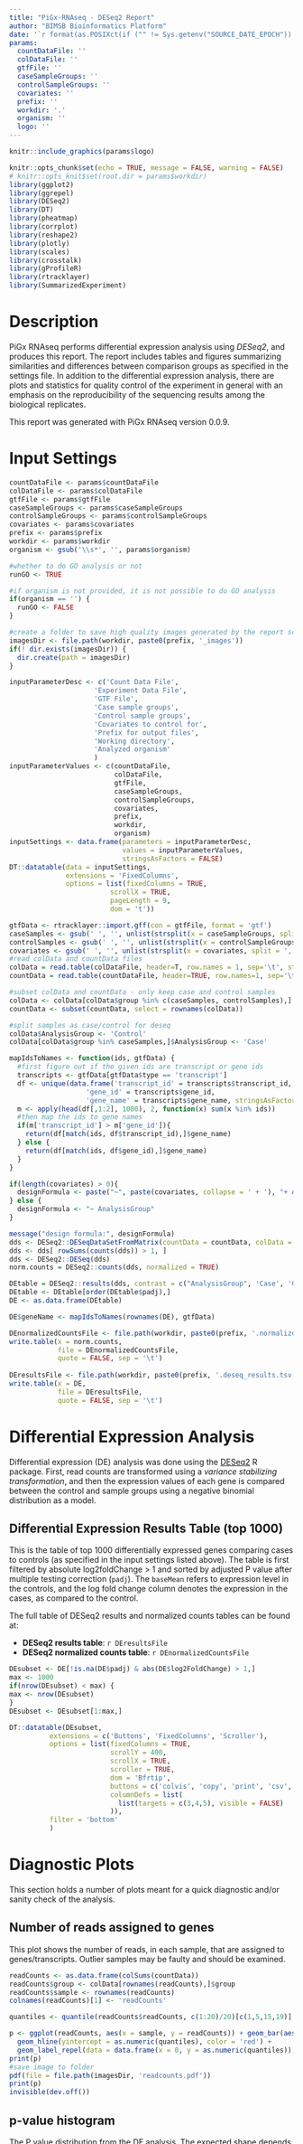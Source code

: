 ```yaml
---
title: "PiGx-RNAseq - DESeq2 Report"
author: "BIMSB Bioinformatics Platform"
date: '`r format(as.POSIXct(if ("" != Sys.getenv("SOURCE_DATE_EPOCH")) { as.numeric(Sys.getenv("SOURCE_DATE_EPOCH")) } else { Sys.time() }, origin="1970-01-01"), "%Y-%m-%d %H:%M:%S")`'
params: 
  countDataFile: ''
  colDataFile: ''
  gtfFile: ''
  caseSampleGroups: ''
  controlSampleGroups: '' 
  covariates: ''
  prefix: ''
  workdir: '.'
  organism: ''
  logo: ''
---
```


<style>
#logo
{
    position: relative;
}
#logo img {
    /*position: relative;*/
    top: 25px;
    /*right: 0px;*/
    left: 50px;
    position: fixed;
    width: 125px;
    }
body
{
    position: absolute;
    top: 150px;
}
</style>

<div id="logo" align="top">
```r
knitr::include_graphics(params$logo)
```
</div>


```r
knitr::opts_chunk$set(echo = TRUE, message = FALSE, warning = FALSE)
# knitr::opts_knit$set(root.dir = params$workdir)
library(ggplot2)
library(ggrepel)
library(DESeq2)
library(DT)
library(pheatmap)
library(corrplot)
library(reshape2)
library(plotly)
library(scales)
library(crosstalk)
library(gProfileR)
library(rtracklayer)
library(SummarizedExperiment)
```

# Description

PiGx RNAseq performs differential expression analysis using _DESeq2_, and produces this report. The report includes tables and figures summarizing similarities and differences between comparison groups as specified in the settings file. In addition to the differential expression analysis, there are plots and statistics for quality control of the experiment in general with an emphasis on the reproducibility of the sequencing results among the biological replicates.

This report was generated with PiGx RNAseq version 0.0.9.

# Input Settings
```r

countDataFile <- params$countDataFile
colDataFile <- params$colDataFile
gtfFile <- params$gtfFile
caseSampleGroups <- params$caseSampleGroups
controlSampleGroups <- params$controlSampleGroups
covariates <- params$covariates
prefix <- params$prefix
workdir <- params$workdir
organism <- gsub('\\s*', '', params$organism) 

#whether to do GO analysis or not
runGO <- TRUE

#if organism is not provided, it is not possible to do GO analysis 
if(organism == '') {
  runGO <- FALSE
}

#create a folder to save high quality images generated by the report script
imagesDir <- file.path(workdir, paste0(prefix, '_images'))
if(! dir.exists(imagesDir)) { 
  dir.create(path = imagesDir)
}

inputParameterDesc <- c('Count Data File',
                     'Experiment Data File',
                     'GTF File', 
                     'Case sample groups',
                     'Control sample groups', 
                     'Covariates to control for',
                     'Prefix for output files',
                     'Working directory',
                     'Analyzed organism'
                     )
inputParameterValues <- c(countDataFile,
                          colDataFile,
                          gtfFile, 
                          caseSampleGroups,
                          controlSampleGroups, 
                          covariates,
                          prefix,
                          workdir,
                          organism)
inputSettings <- data.frame(parameters = inputParameterDesc,
                            values = inputParameterValues,
                            stringsAsFactors = FALSE)
DT::datatable(data = inputSettings,
              extensions = 'FixedColumns',
              options = list(fixedColumns = TRUE,
                         scrollX = TRUE,
                         pageLength = 9,
                         dom = 't'))
```

```r
gtfData <- rtracklayer::import.gff(con = gtfFile, format = 'gtf')
caseSamples <- gsub(' ', '', unlist(strsplit(x = caseSampleGroups, split = ',')))
controlSamples <- gsub(' ', '', unlist(strsplit(x = controlSampleGroups, split = ',')))
covariates <- gsub(' ', '', unlist(strsplit(x = covariates, split = ',')))
#read colData and countData files
colData = read.table(colDataFile, header=T, row.names = 1, sep='\t', stringsAsFactors = T, check.names = FALSE)
countData = read.table(countDataFile, header=TRUE, row.names=1, sep='\t', stringsAsFactors = T, check.names = FALSE)

#subset colData and countData - only keep case and control samples
colData <- colData[colData$group %in% c(caseSamples, controlSamples),]
countData <- subset(countData, select = rownames(colData))

#split samples as case/control for deseq
colData$AnalysisGroup <- 'Control'
colData[colData$group %in% caseSamples,]$AnalysisGroup <- 'Case'
```

```r

mapIdsToNames <- function(ids, gtfData) {
  #first figure out if the given ids are transcript or gene ids
  transcripts <- gtfData[gtfData$type == 'transcript']
  df <- unique(data.frame('transcript_id' = transcripts$transcript_id, 
                   'gene_id' = transcripts$gene_id, 
                   'gene_name' = transcripts$gene_name, stringsAsFactors = FALSE))
  m <- apply(head(df[,1:2], 1000), 2, function(x) sum(x %in% ids))
  #then map the ids to gene names
  if(m['transcript_id'] > m['gene_id']){
    return(df[match(ids, df$transcript_id),]$gene_name)
  } else {
    return(df[match(ids, df$gene_id),]$gene_name)
  }
}

if(length(covariates) > 0){
  designFormula <- paste("~", paste(covariates, collapse = ' + '), "+ AnalysisGroup")
} else {
  designFormula <- "~ AnalysisGroup"
}

message("design formula:", designFormula)
dds <- DESeq2::DESeqDataSetFromMatrix(countData = countData, colData = colData, design = stats::as.formula(designFormula))
dds <- dds[ rowSums(counts(dds)) > 1, ]
dds <- DESeq2::DESeq(dds)
norm.counts = DESeq2::counts(dds, normalized = TRUE)

DEtable = DESeq2::results(dds, contrast = c("AnalysisGroup", 'Case', 'Control'))
DEtable <- DEtable[order(DEtable$padj),]
DE <- as.data.frame(DEtable)

DE$geneName <- mapIdsToNames(rownames(DE), gtfData)

DEnormalizedCountsFile <- file.path(workdir, paste0(prefix, '.normalized_counts.tsv'))
write.table(x = norm.counts, 
            file = DEnormalizedCountsFile, 
            quote = FALSE, sep = '\t')
            
DEresultsFile <- file.path(workdir, paste0(prefix, '.deseq_results.tsv'))             
write.table(x = DE, 
            file = DEresultsFile, 
            quote = FALSE, sep = '\t')

```

# Differential Expression Analysis

Differential expression (DE) analysis was done using the [DESeq2](https://bioconductor.org/packages/release/bioc/html/DESeq2.html) R package. First, read counts are transformed using a _variance stabilizing transformation_, and then the expression values of each gene is compared between the control and sample groups using a negative binomial distribution as a model.

## Differential Expression Results Table (top 1000)

This is the table of top 1000 differentially expressed genes comparing cases to controls (as specified in the input settings listed above). The table is first filtered by absolute log2foldChange > 1 and sorted by adjusted P value after multiple testing correction (`padj`). The `baseMean` refers to expression level in the controls, and the log fold change column denotes the expression in the cases, as compared to the control. 

The full table of DESeq2 results and normalized counts tables can be found at: 
 
 - **DESeq2 results table**: 
 `r DEresultsFile`
 - **DESeq2 normalized counts table**: 
 `r DEnormalizedCountsFile`

```r
DEsubset <- DE[!is.na(DE$padj) & abs(DE$log2FoldChange) > 1,]
max <- 1000
if(nrow(DEsubset) < max) {
max <- nrow(DEsubset)
}
DEsubset <- DEsubset[1:max,]

DT::datatable(DEsubset, 
          extensions = c('Buttons', 'FixedColumns', 'Scroller'), 
          options = list(fixedColumns = TRUE, 
                         scrollY = 400,
                         scrollX = TRUE,
                         scroller = TRUE,
                         dom = 'Bfrtip',
                         buttons = c('colvis', 'copy', 'print', 'csv','excel', 'pdf'),
                         columnDefs = list(
                           list(targets = c(3,4,5), visible = FALSE)
                         )),
          filter = 'bottom'
          )
```


# Diagnostic Plots 

This section holds a number of plots meant for a quick diagnostic and/or sanity check of the analysis.

## Number of reads assigned to genes 

This plot shows the number of reads, in each sample, that are assigned to genes/transcripts. Outlier samples may be faulty and should be examined.

```r
readCounts <- as.data.frame(colSums(countData))
readCounts$group <- colData[rownames(readCounts),]$group
readCounts$sample <- rownames(readCounts)
colnames(readCounts)[1] <- 'readCounts'

quantiles <- quantile(readCounts$readCounts, c(1:20)/20)[c(1,5,15,19)]

p <- ggplot(readCounts, aes(x = sample, y = readCounts)) + geom_bar(aes(fill = group), stat = 'identity') + 
  geom_hline(yintercept = as.numeric(quantiles), color = 'red') +
  geom_label_repel(data = data.frame(x = 0, y = as.numeric(quantiles)), aes(x = x, y = y, label = names(quantiles))) + theme(legend.position = 'bottom') + scale_y_continuous(labels = scales::comma) +  coord_flip()
print(p)
#save image to folder
pdf(file = file.path(imagesDir, 'readcounts.pdf'))
print(p)
invisible(dev.off())
```

## p-value histogram

The P value distribution from the DE analysis. The expected shape depends on the expected difference / similarity between the controls and samples.

```r
p <- ggplot(data = DE, aes(x = pvalue)) + geom_histogram(bins = 100)
print(p)
#save image to folder
pdf(file = file.path(imagesDir, 'pvalue_histogram.pdf'))
print(p)
invisible(dev.off())
```

## MA plot

The MA plot gives an overview of the comparison between the two groups in the experiment. The log2 fold change for each gene is plotted on the y axis, against the average expression of that gene on the x axis.

```r
DESeq2::plotMA(DEtable, main=paste("MA plot"))
#save image to folder
pdf(file = file.path(imagesDir, 'MA_plot.pdf'))
DESeq2::plotMA(DEtable, main=paste("MA plot"))
invisible(dev.off())
```

```r
plotGroups <- c(covariates, 'AnalysisGroup', 'group')
pcaPlots <- lapply(plotGroups, function(g) {
  pca <- stats::prcomp(t(norm.counts), center = TRUE)
  pcaSummary <- summary(pca)
  df <- merge(as.data.frame(pca$x), colData, by = 'row.names')
  ggplot(df, aes(x = PC1, y = PC2)) + 
    geom_point(aes_string(color = g)) + 
    geom_label_repel(aes(label = Row.names), size = 3) + 
    labs(x = paste0('PC1 (',round(pcaSummary$importance[2, 'PC1'] * 100, 1),'%)'), 
         y = paste0('PC2 (',round(pcaSummary$importance[2, 'PC2'] * 100, 1),'%)')) + 
    theme_bw()
})
#save image to folder
pdf(file = file.path(imagesDir, 'pcaPlots.pdf'))
for(p in pcaPlots){
  print(p)  
}
invisible(dev.off())
```

## PCA plots  {.tabset}

The 2-dimensional principal component analysis plot shows which samples group together when plotted in a reduced dimension. The 2D PCA reduced dimension conserves as much of the variance in the dataset as is possible for any 2D embedding of the data. It provides a useful birds-eye view of the data and an intuition as to which factors may drive the differences between samples or groups.

```r
for (i in 1:length(pcaPlots)) {
  cat("### ",plotGroups[i],"\n")
  print(pcaPlots[[i]])
  cat('\n\n')
}
```

## Correlation Plot

The pairwise correlation plot provides a more detailed view of which samples are more similar or different.

```r
M <- stats::cor(norm.counts)
corrplot::corrplot(corr = M, order = 'hclust', method = 'square', type = 'lower', tl.srt = 45, addCoef.col = 'white')
#save image to folder
pdf(file = file.path(imagesDir, 'correlationPlot.pdf'))
corrplot::corrplot(corr = M, order = 'hclust', method = 'square', type = 'lower', tl.srt = 45, addCoef.col = 'white')
invisible(dev.off())
```

## Heatmaps 

### Top 100 most highly variable genes

The heatmap below summarizes the experiment, and the apparent relationship between samples, based on the 100 highest variance genes. Each column is a sample, and each row is a gene. Both rows and columns are clustered using euclidean distance and complete linkage.

```r
select <- na.omit(names(sort(apply(X = norm.counts, MARGIN = 1, FUN = var),decreasing = T))[1:100])
df <- as.data.frame(colData[,c("group","AnalysisGroup")])
pheatmap::pheatmap(norm.counts[select,], 
         cluster_rows=TRUE, 
         scale = 'row',
         show_rownames=FALSE, 
         cluster_cols=TRUE, 
         annotation_col=df, 
         main = 'Heatmap of the Normalized Expression Values of \n Top 100 Genes with highest variance across samples')
#save image to folder
pheatmap::pheatmap(norm.counts[select,], 
         cluster_rows=TRUE, 
         scale = 'row',
         show_rownames=FALSE, 
         cluster_cols=TRUE, 
         annotation_col=df,
         filename = file.path(imagesDir, 'heatmap.pdf'),
         main = 'Heatmap of the Normalized Expression Values of \n Top 100 Genes with highest variance across samples')
```

# Exploratory Plots and Tables

## Summary of up/down regulated genes - volcano plot

This volcano plot summarizes the differential expression landscape in the comparison between the two groups.

```r
p <- ggplot(DE, aes(x = log2FoldChange, y = -log10(pvalue))) + geom_point(aes(color = padj < 0.1))
print(p)
#save image to folder
pdf(file = file.path(imagesDir, 'volcanoPlot.pdf'))
print(p)  
invisible(dev.off())
```

## Summary of up/down regulated genes - bar plots

These bar plots summarizes the number of significantly upregulated/downregulated number of genes based on
different adjusted p-value (selected adjusted p-values are 0.001, 0.01, 0.05, and 0.1 - see facet headers) and log2 fold change thresholds (on the x-axis) used to define the significance levels. 

```r

filterUP <- function(df, log2fc = 1, p = 0.1) {nrow(df[df$log2FoldChange >= log2fc & !is.na(df$padj) & df$padj <= p,])}
filterDOWN <- function(df, log2fc = 1, p = 0.1) {nrow(df[df$log2FoldChange < -log2fc & !is.na(df$padj) & df$padj <= p,])}

pVals <- c(0.001, 0.01, 0.05, 0.1)
fcVals <- c(0:(max(DE$log2FoldChange)+1))

summary <- do.call(rbind, lapply(pVals, function(p) {
  do.call(rbind, lapply(fcVals, function(f){
    up <- filterUP(DE, f, p)
    down <- filterDOWN(DE, f, p)
    return(data.frame("log2FoldChange" = f, "padj" = p, 
                      "upRegulated" = up, "downRegulated" = down))
  }))
}))

mdata <- melt(summary, id.vars = c('log2FoldChange', 'padj'))

p <- ggplot(mdata, aes(x = log2FoldChange, y = value)) + geom_bar(aes(fill = variable), stat = 'identity', position = 'dodge') + facet_grid(~ padj) + theme(legend.position = 'bottom', legend.title = element_blank()) + labs(title = 'Number of differentially up/down regulated genes', subtitle = 'based on different p-value and log2foldChange cut-off values')
print(p)
#save image to folder
pdf(file = file.path(imagesDir, 'up_down_regulated_genes_summary.pdf'))
print(p)
invisible(dev.off())
```

## Interactive box plots of genes with significant differential expression 

This interactive plot lets you see genes' position in the volcano plot, as well as their expression levels in the cases and the controls (in the box plot on the left side). Use the search box to find genes of interest. Notice that only top 1000 genes that have an adjusted p-value less than 0.1 and absolute log2 fold change value of greater than 1 are plotted. 

```r
select <- rownames(DEsubset)
if(length(select) > 1) {
  expressionLevels <- reshape2::melt(norm.counts[select,])
  colnames(expressionLevels) <- c('geneId', 'sampleName', 'expressionLevel')
  
  expressionLevels$group <- colData[expressionLevels$sampleName,]$group
  expressionLevels$AnalysisGroup <- colData[expressionLevels$sampleName,]$AnalysisGroup
  
  matchIds <- match(expressionLevels$geneId, rownames(DE))
  expressionLevels$padj <- DE[matchIds,]$padj
  expressionLevels$log2FoldChange <- DE[matchIds,]$log2FoldChange
  
  sd <- SharedData$new(expressionLevels, ~geneId)
  
  lineplot <- plot_ly(sd, x = ~sampleName, y = ~expressionLevel) %>%
    group_by(geneId) %>% 
    add_lines(text = ~geneId, hoverinfo = "text", color = ~AnalysisGroup)
  
  volcanoPlot <- plot_ly(sd, x = ~log2FoldChange, y = ~-log10(padj)) %>% 
      add_markers(text = ~geneId, hoverinfo = "text")
  
  subplot(
  plot_ly(sd, y = ~expressionLevel, color = ~AnalysisGroup) %>% 
      add_boxplot(),  
  volcanoPlot
  ) %>% highlight(on =  'plotly_click', off = 'plotly_doubleclick', selectize = TRUE)
} else {
  cat("Couldn't detect at least two genes satisfying the p-value and fold change thresholds\n")
}

```



```r
if(runGO == FALSE) {
  cat("Warning:Skipping GO analysis because `organism` option is not set in settings.yaml file\n")
} else if (curl::has_internet() == FALSE){
  #gProfiler tool needs internet access to work. So, go analysis module is conditional
  runGO <- FALSE
  cat("Warning:Skipping GO analysis as there is no internet connection to query https://biit.cs.ut.ee/gprofiler/\n")
}
```

```r
cat("# GO Term Enrichment Analysis\n")
cat("\n The following table list GO terms for differentially expressed genes. GO term analysis was carried out using [g:Profiler](https://cran.r-project.org/web/packages/gProfileR/) R package. Differentially expressed genes are defined as those genes with adjusted p-value of less than 0.1.")
```

```r
#filter genes for differential expression
DEgenes <- rownames(DE[!is.na(DE$padj) & DE$padj < 0.1,]) 

#search for enriched GO terms within the GO and pathway domains 
goResults <- gProfileR::gprofiler(query = DEgenes, 
                             organism = organism, 
                             hier_filtering = "none",
                             significant = TRUE, 
                             src_filter = c('GO', 'KEGG', 'REAC', 'CORUM'))
#order by p-value
goResults <- goResults[order(goResults$p.value),]

#save full GO term table to disk 
goResultsFile <- file.path(workdir, paste0(prefix, '.GOterms.tsv'))
write.table(x = goResults, 
            file = goResultsFile, 
            quote = FALSE, sep = '\t')

#only display top GO terms in the HTML report.
max <- ifelse(nrow(goResults) > 1000, 1000, nrow(goResults))

DT::datatable(goResults[1:max,], 
        extensions = c('Buttons', 'FixedColumns', 'Scroller'), 
        options = list(fixedColumns = TRUE, 
                       scrollY = 400,
                       scrollX = TRUE,
                       scroller = TRUE,
                       dom = 'Bfrtip',
                       buttons = c('colvis', 'copy', 'print', 'csv','excel', 'pdf'), 
                       columnDefs = list(
                         list(targets = c(0,1,2,5,9,11,13,14), visible = FALSE)
                       )
                       ),
        filter = 'bottom'
        )
```


# Session Information
```r
sessionInfo()
```


